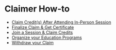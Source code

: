 # Claimer How-to

- [Claim Credit(s) After Attending In-Person Session](ClaimerHowto/Claim_Credit(s)_After_Attending_In-Person_Session.mdx)
- [Finalize Claim & Get Certificate](ClaimerHowto/Finalize_Claim_&_Get_Certificate.mdx)
- [Join a Session & Claim Credits](ClaimerHowto/Join_a_Session_&_Claim_Credits.mdx)
- [Organize  your Education Programs](ClaimerHowto/Organize__your_Education_Programs.mdx)
- [Withdraw your Claim](ClaimerHowto/Withdraw_your_Claim.mdx)